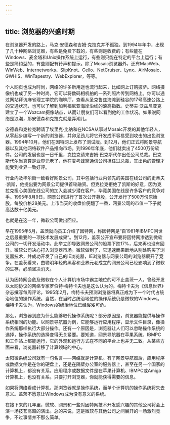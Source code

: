 ```yaml
---
---
---
```

title: 浏览器的兴盛时期
---




在浏览器开发的路上，马克·安德森和吉姆·克拉克并不孤独。到1994年年中，出现了几十种网络浏览器，有些是免费下载的，有些则是收费的；有些能在Windows、麦金塔和Unix操作系统上运行，有些则只能在特定的平台上运行；有些是简约型的，有些则配有铃声和提示。除了Mosaic浏览器外，还有MacWeb、WinWeb、Internetworks、SlipKnot、Cello、NetCruiser、Lynx、AirMosaic、GWHIS、WinTapestry、WebExplorer，等等。

个人网页也成为时尚，网络的许多新用途也流行起来，比如网上订购披萨。网络摄像机也成了另一种时尚，它可以将数码相机拍的一系列照片传到网络上。你可以通过网站拜访麻省理工学院的咖啡厅，查看从圣克鲁兹海滩到硅谷的17号高速公路上的交通状况，也可以了解到加利福尼亚海岸沿线的浪高指数。史蒂夫·沃兹尼亚克建立了一个Wozcam摄像站点，从而让朋友们可以看到他的工作状况。如果说网络是浪潮，那安德森和克拉克就是弄潮儿。

安德森和克拉克聘请了埃里克·比纳和在NCSA从事过Mosaic开发的其他年轻人，从零起步编写一个新的浏览器，并卯足劲儿将它开发成不容易受到攻击的出色浏览器。1994年10月，他们在因特网上发布了测试版。到12月，他们正式将网景导航器以及其他网络软件产品推向市场。到1996年年底，他们就卖出了4500万份软件。公司的发展也是一日千里，克拉克请来吉姆·巴克斯代尔出任公司总裁。巴克斯代尔当真算是业界元老了，他在麦考蜂窝通信公司担任过总裁，其出色的管理才能受到业界一致好评。

行业内及华尔街一致看好网景公司，其中包括行业内领先的美国在线公司的史蒂夫·凯斯，他提出要为网景公司提供首轮融资。但克拉克拒绝了凯斯的好意，因为克拉克担心美国在线公司的加入会减少潜在客户，毕竟美国在线是许多客户的竞争对手。1995年8月9日，网景公司进行了首次公开募股，公开发行了500万份原始股，每股价格28美元。上市当天的收盘价便翻了一番，网景公司的市值一下子就高达数十亿美元。

也就是在这一年，微软公司做出回应。

早在1995年5月，盖茨就向员工介绍了因特网，称因特网是“自1981年IBMPC问世之后最重要的一项技术发展成果”。到12月，盖茨公开宣布要将因特网渗透到微软公司的一切开发活动中。此举立即导致网景公司的股票下跌17%，后来再也没有回升。微软公司决心打入浏览器市场。微软做到了，它迅速而果断地从别处购买了浏览器技术，并成功开发了自己的IE浏览器，IE浏览器与网景公司的浏览器展开了竞争。在盖茨看来，由聪明年轻的黑客和业界元老成立的网景公司已经影响到了微软的生存，必须坚决消灭。

认为因特网会危及微软在个人计算机市场中霸主地位的可不止盖茨一人，曾经开发以太网协议的网络专家罗伯特·梅特卡夫也是这么认为的。梅特卡夫为《信息世界》杂志撰写每周评论。1995年2月，梅特卡夫预测浏览器将真正成为下一个时代占统治地位的操作系统。当然，在当时占统治地位的操作系统仍是微软的Windows。梅特卡夫认为，Windows的统治地位已经岌岌可危。

那么，浏览器到底为什么能够取代操作系统呢？部分原因是，浏览器能提供与操作系统相同的功能。以网景导航器为例，它能够运行应用程序，显示文件目录，像操作系统那样执行大部分操作。还有一个原因是，浏览器让人们可以忽略操作系统的选择，操作系统的选择变得无关紧要。要知道，网景导航器在苹果系统、IBMPC和工作站上都能运行，它的外观和运行方式在不同的平台上也并无二致。从某些方面来看，浏览器转移了计算领域的中心。

太阳微系统公司就有一句名言——网络就是计算机。有了网景导航器后，应用程序或数据文件是在你的硬盘上，还是在隔壁办公室的服务器上，甚至在另一个国家的计算机上，都没有关系。应用程序或数据文件是在苹果计算机、IBMPC或Amiga计算机上，也没有关系。只要打开浏览器，你就能获得需要的信息。

如果将网络看成计算机，那浏览器就是操作系统，而单个计算机的操作系统将失去意义。盖茨不愿意让Windows成为没有意义的系统。

在接下来的几年里，微软、网景和一些对因特网技术开发感兴趣的其他公司将会上演一场技艺高超的演出。总的来说，这是微软与其他公司之间展开的一场激烈竞争，不过事情并不那么简单。